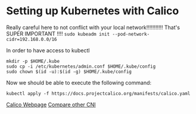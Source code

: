 
<SEO title="Setting up Kubernetes with Calico" />

# Setting up Kubernetes with Calico

Really careful here to not conflict with your local network!!!!!!!!!!! That's SUPER IMPORTANT !!!!
`sudo kubeadm init --pod-network-cidr=192.168.0.0/16`

In order to have access to kubectl
```
mkdir -p $HOME/.kube
sudo cp -i /etc/kubernetes/admin.conf $HOME/.kube/config
sudo chown $(id -u):$(id -g) $HOME/.kube/config
```

Now we should be able to execute the following command:

`kubectl apply -f https://docs.projectcalico.org/manifests/calico.yaml`

[Calico Webpage](https://docs.projectcalico.org/getting-started/kubernetes/quickstart)
[Compare other CNI](https://rancher.com/blog/2019/2019-03-21-comparing-kubernetes-cni-providers-flannel-calico-canal-and-weave/)